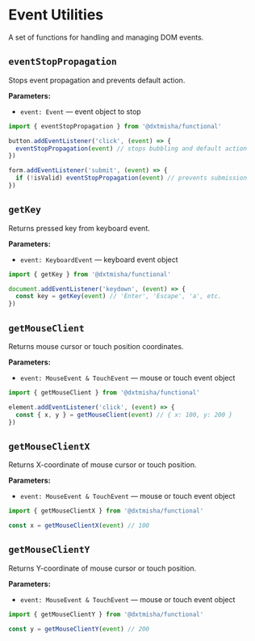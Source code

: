 
<Meta title='@dxtmisha/functional/en/Event Utils'/>

# Event Utilities

A set of functions for handling and managing DOM events.

## `eventStopPropagation`

Stops event propagation and prevents default action.

**Parameters:**
- `event: Event` — event object to stop

```javascript
import { eventStopPropagation } from '@dxtmisha/functional'

button.addEventListener('click', (event) => {
  eventStopPropagation(event) // stops bubbling and default action
})

form.addEventListener('submit', (event) => {
  if (!isValid) eventStopPropagation(event) // prevents submission
})
```

## `getKey`

Returns pressed key from keyboard event.

**Parameters:**
- `event: KeyboardEvent` — keyboard event object

```javascript
import { getKey } from '@dxtmisha/functional'

document.addEventListener('keydown', (event) => {
  const key = getKey(event) // 'Enter', 'Escape', 'a', etc.
})
```

## `getMouseClient`

Returns mouse cursor or touch position coordinates.

**Parameters:**
- `event: MouseEvent & TouchEvent` — mouse or touch event object

```javascript
import { getMouseClient } from '@dxtmisha/functional'

element.addEventListener('click', (event) => {
  const { x, y } = getMouseClient(event) // { x: 100, y: 200 }
})
```

## `getMouseClientX`

Returns X-coordinate of mouse cursor or touch position.

**Parameters:**
- `event: MouseEvent & TouchEvent` — mouse or touch event object

```javascript
import { getMouseClientX } from '@dxtmisha/functional'

const x = getMouseClientX(event) // 100
```

## `getMouseClientY`

Returns Y-coordinate of mouse cursor or touch position.

**Parameters:**
- `event: MouseEvent & TouchEvent` — mouse or touch event object

```javascript
import { getMouseClientY } from '@dxtmisha/functional'

const y = getMouseClientY(event) // 200
```
